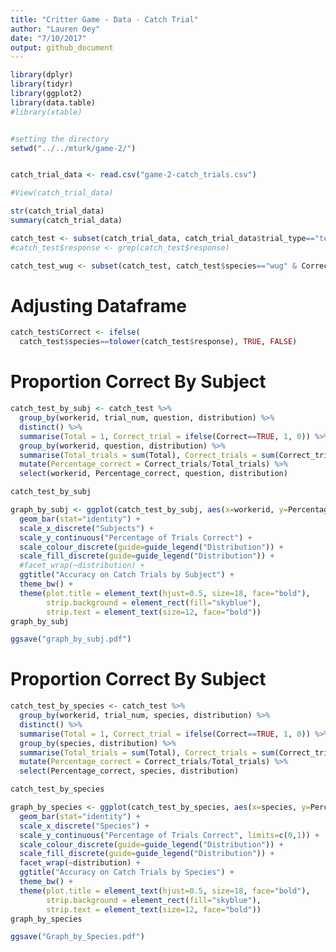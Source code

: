 ```yaml
---
title: "Critter Game - Data - Catch Trial"
author: "Lauren Oey"
date: "7/10/2017"
output: github_document
---
```


```r
library(dplyr)
library(tidyr)
library(ggplot2)
library(data.table)
#library(xtable)


#setting the directory
setwd("../../mturk/game-2/")


catch_trial_data <- read.csv("game-2-catch_trials.csv")

#View(catch_trial_data)

str(catch_trial_data)
summary(catch_trial_data)

catch_test <- subset(catch_trial_data, catch_trial_data$trial_type=="test_trial")
#catch_test$response <- grep(catch_test$response)

catch_test_wug <- subset(catch_test, catch_test$species=="wug" & Correct == FALSE)
```

# Adjusting Dataframe
```r
catch_test$Correct <- ifelse(
  catch_test$species==tolower(catch_test$response), TRUE, FALSE)

```

# Proportion Correct By Subject

```r
catch_test_by_subj <- catch_test %>%
  group_by(workerid, trial_num, question, distribution) %>%
  distinct() %>%
  summarise(Total = 1, Correct_trial = ifelse(Correct==TRUE, 1, 0)) %>%
  group_by(workerid, question, distribution) %>%
  summarise(Total_trials = sum(Total), Correct_trials = sum(Correct_trial)) %>%
  mutate(Percentage_correct = Correct_trials/Total_trials) %>%
  select(workerid, Percentage_correct, question, distribution)

catch_test_by_subj

graph_by_subj <- ggplot(catch_test_by_subj, aes(x=workerid, y=Percentage_correct, colour=distribution, fill=distribution)) +
  geom_bar(stat="identity") +
  scale_x_discrete("Subjects") +
  scale_y_continuous("Percentage of Trials Correct") +
  scale_colour_discrete(guide=guide_legend("Distribution")) +
  scale_fill_discrete(guide=guide_legend("Distribution")) +
  #facet_wrap(~distribution) +
  ggtitle("Accuracy on Catch Trials by Subject") +
  theme_bw() +
  theme(plot.title = element_text(hjust=0.5, size=18, face="bold"),
        strip.background = element_rect(fill="skyblue"),
        strip.text = element_text(size=12, face="bold"))
graph_by_subj

ggsave("graph_by_subj.pdf")
```


# Proportion Correct By Subject

```r
catch_test_by_species <- catch_test %>%
  group_by(workerid, trial_num, species, distribution) %>%
  distinct() %>%
  summarise(Total = 1, Correct_trial = ifelse(Correct==TRUE, 1, 0)) %>%
  group_by(species, distribution) %>%
  summarise(Total_trials = sum(Total), Correct_trials = sum(Correct_trial)) %>%
  mutate(Percentage_correct = Correct_trials/Total_trials) %>%
  select(Percentage_correct, species, distribution)

catch_test_by_species

graph_by_species <- ggplot(catch_test_by_species, aes(x=species, y=Percentage_correct)) +
  geom_bar(stat="identity") +
  scale_x_discrete("Species") +
  scale_y_continuous("Percentage of Trials Correct", limits=c(0,1)) +
  scale_colour_discrete(guide=guide_legend("Distribution")) +
  scale_fill_discrete(guide=guide_legend("Distribution")) +
  facet_wrap(~distribution) +
  ggtitle("Accuracy on Catch Trials by Species") +
  theme_bw() +
  theme(plot.title = element_text(hjust=0.5, size=18, face="bold"),
        strip.background = element_rect(fill="skyblue"),
        strip.text = element_text(size=12, face="bold"))
graph_by_species

ggsave("Graph_by_Species.pdf")


```


